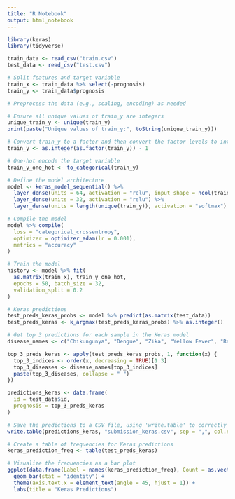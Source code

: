 ---
title: "R Notebook"
output: html_notebook
---

```{r}
library(keras)
library(tidyverse)

train_data <- read_csv("train.csv")
test_data <- read_csv("test.csv")

# Split features and target variable
train_x <- train_data %>% select(-prognosis)
train_y <- train_data$prognosis

# Preprocess the data (e.g., scaling, encoding) as needed

# Ensure all unique values of train_y are integers
unique_train_y <- unique(train_y)
print(paste("Unique values of train_y:", toString(unique_train_y)))

# Convert train_y to a factor and then convert the factor levels to integers
train_y <- as.integer(as.factor(train_y)) - 1

# One-hot encode the target variable
train_y_one_hot <- to_categorical(train_y)

# Define the model architecture
model <- keras_model_sequential() %>%
  layer_dense(units = 64, activation = "relu", input_shape = ncol(train_x)) %>%
  layer_dense(units = 32, activation = "relu") %>%
  layer_dense(units = length(unique(train_y)), activation = "softmax")

# Compile the model
model %>% compile(
  loss = "categorical_crossentropy",
  optimizer = optimizer_adam(lr = 0.001),
  metrics = "accuracy"
)

# Train the model
history <- model %>% fit(
  as.matrix(train_x), train_y_one_hot,
  epochs = 50, batch_size = 32,
  validation_split = 0.2
)

# Keras predictions
test_preds_keras_probs <- model %>% predict(as.matrix(test_data))
test_preds_keras <- k_argmax(test_preds_keras_probs) %>% as.integer()

# Get top 3 predictions for each sample in the Keras model
disease_names <- c("Chikungunya", "Dengue", "Zika", "Yellow Fever", "Raft Valley Fever", "West Nile Fever", "Malaria", "Tungiasis", "Japanese Encephalitis", "Plague", "Lyme Disease")

top_3_preds_keras <- apply(test_preds_keras_probs, 1, function(x) {
  top_3_indices <- order(x, decreasing = TRUE)[1:3]
  top_3_diseases <- disease_names[top_3_indices]
  paste(top_3_diseases, collapse = " ")
})

predictions_keras <- data.frame(
  id = test_data$id,
  prognosis = top_3_preds_keras
)

# Save the predictions to a CSV file, using 'write.table' to correctly format the output
write.table(predictions_keras, "submission_keras.csv", sep = ",", col.names = TRUE, row.names = FALSE, quote = FALSE)

# Create a table of frequencies for Keras predictions
keras_prediction_freq <- table(test_preds_keras)

# Visualize the frequencies as a bar plot
ggplot(data.frame(Label = names(keras_prediction_freq), Count = as.vector(keras_prediction_freq)), aes(x = Label, y = Count)) +
  geom_bar(stat = "identity") +
  theme(axis.text.x = element_text(angle = 45, hjust = 1)) +
  labs(title = "Keras Predictions")



```

